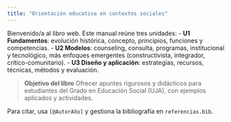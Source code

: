 ```yaml
---
title: "Orientación educativa en contextos sociales"
---
```


Bienvenido/a al libro web. Este manual reúne tres unidades:
- **U1 Fundamentos**: evolución histórica, concepto, principios, funciones y competencias.
- **U2 Modelos**: counseling, consulta, programas, institucional y tecnológico, más enfoques emergentes (constructivista, integrador, crítico-comunitario).
- **U3 Diseño y aplicación**: estrategias, recursos, técnicas, métodos y evaluación.

> **Objetivo del libro**
> Ofrecer apuntes rigurosos y didácticos para estudiantes del Grado en Educación Social (UJA), con ejemplos aplicados y actividades.

Para citar, usa `[@AutorAño]` y gestiona la bibliografía en `referencias.bib`.
